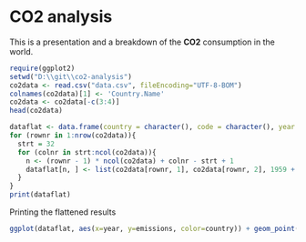 
# CO2 analysis

This is a presentation and a breakdown of the **CO2** consumption in the world.

````r
require(ggplot2)
setwd("D:\\git\\co2-analysis")
co2data <- read.csv("data.csv", fileEncoding="UTF-8-BOM")
colnames(co2data)[1] <- 'Country.Name'
co2data <- co2data[-c(3:4)]
head(co2data)
````


```r
dataflat <- data.frame(country = character(), code = character(), year = integer(), emissions = numeric())
for (rownr in 1:nrow(co2data)){
  strt = 32
  for (colnr in strt:ncol(co2data)){
    n <- (rownr - 1) * ncol(co2data) + colnr - strt + 1
    dataflat[n, ] <- list(co2data[rownr, 1], co2data[rownr, 2], 1959 + colnr, co2data[rownr, colnr])
  }
}
print(dataflat)
````
Printing the flattened results
````r
ggplot(dataflat, aes(x=year, y=emissions, color=country)) + geom_point() + theme(legend.position="none")
````



